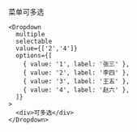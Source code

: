 菜单可多选

```tsx
<Dropdown
  multiple
  selectable
  value={['2','4']}
  options={[
    { value: '1', label: '张三' },
    { value: '2', label: '李四' },
    { value: '3', label: '王五' },
    { value: '4', label: '赵六' },
  ]}
>
  <div>可多选</div>
</Dropdown>
```

